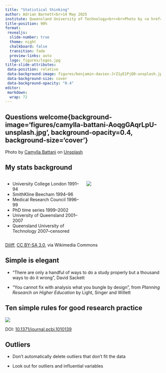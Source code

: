 ```yaml
---
title: "Statistical thinking"
author: Adrian Barnett<br>14 May 2025
institute: Queensland University of Technology<br><br>Photo by <a href="https://unsplash.com/@bendavisual?utm_content=creditCopyText&utm_medium=referral&utm_source=unsplash">Benjamin Davies</a> on <a href="https://unsplash.com/photos/man-on-grass-field-looking-at-sky-JrZ1yE1PjQ0?utm_content=creditCopyText&utm_medium=referral&utm_source=unsplash">Unsplash</a>
title-position: 90%
format:
 revealjs: 
  slide-number: true
  theme: night
  chalkboard: false
  transition: fade
  preview-links: auto
  logo: figures/logos.jpg
title-slide-attributes:
 data-position: relative
 data-background-image: figures/benjamin-davies-JrZ1yE1PjQ0-unsplash.jpg
 data-background-size: cover
 data-background-opacity: "0.4"
editor: 
 markdown: 
  wrap: 72
---
```


## Questions welcome{background-image='figures/camylla-battani-AoqgGAqrLpU-unsplash.jpg', background-opacity=0.4, background-size='cover'}

:::: aside
Photo by <a href="https://unsplash.com/@camylla93?utm_content=creditCopyText&utm_medium=referral&utm_source=unsplash">Camylla Battani</a> on <a href="https://unsplash.com/photos/short-coated-brown-dog-AoqgGAqrLpU?utm_content=creditCopyText&utm_medium=referral&utm_source=unsplash">Unsplash</a>
::::

## My stats background{background-color='#6c98bf'}

:::: columns
::: {.column width="50%"}

* University College London 1991--94
* SmithKline Beecham 1994--96
* Medical Research Council 1996--99
* PhD time series 1999--2002
* University of Queensland 2001--2007
* Queensland University of Technology 2007--censored
:::

::: {.column width="50%"}
![](https://upload.wikimedia.org/wikipedia/commons/3/38/Wilkins_Building_2%2C_UCL%2C_London_-_Diliff_%28cropped%29.jpg)
:::
::::

:::: aside
<a href="https://commons.wikimedia.org/wiki/File:Wilkins_Building_2,_UCL,_London_-_Diliff_(cropped).jpg">Diliff</a>, <a href="https://creativecommons.org/licenses/by-sa/3.0">CC BY-SA 3.0</a>, via Wikimedia Commons
::::

## Simple is elegant

* "There are only a handful of ways to do a study properly but a thousand ways to do it wrong", David Sackett

* "You cannot fix with analysis what you bungle by design", from _Planning Research on Higher Education_ by Light, Singer and Willett


## Ten simple rules for good research practice

![](figures/journal.pcbi.1010139.g001.png)

DOI: [10.1371/journal.pcbi.1010139](https://journals.plos.org/ploscompbiol/article?id=10.1371/journal.pcbi.1010139)

## Outliers

* Don't automatically delete outliers that don't fit the data

* Look out for outliers and influential variables

